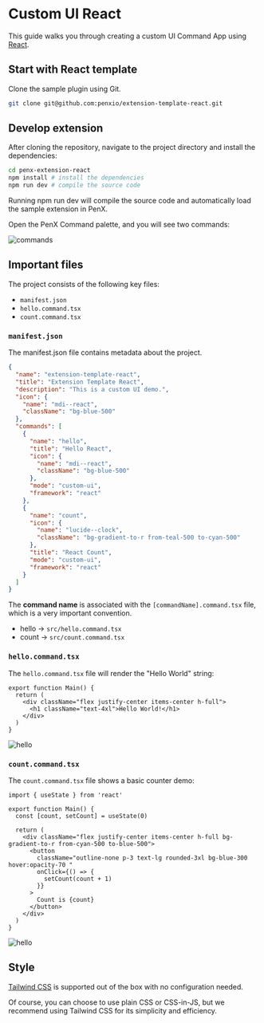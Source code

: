 # Custom UI React

This guide walks you through creating a custom UI Command App using [React](https://react.dev/).

## Start with React template

Clone the sample plugin using Git.

```bash
git clone git@github.com:penxio/extension-template-react.git
```

## Develop extension

After cloning the repository, navigate to the project directory and install the dependencies:

```bash
cd penx-extension-react
npm install # install the dependencies
npm run dev # compile the source code
```

Running npm run dev will compile the source code and automatically load the sample extension in PenX.

Open the PenX Command palette, and you will see two commands:

![commands](/images/commands-react.png)

## Important files

The project consists of the following key files:

- `manifest.json`
- `hello.command.tsx`
- `count.command.tsx`

### `manifest.json`

The manifest.json file contains metadata about the project.

```json
{
  "name": "extension-template-react",
  "title": "Extension Template React",
  "description": "This is a custom UI demo.",
  "icon": {
    "name": "mdi--react",
    "className": "bg-blue-500"
  },
  "commands": [
    {
      "name": "hello",
      "title": "Hello React",
      "icon": {
        "name": "mdi--react",
        "className": "bg-blue-500"
      },
      "mode": "custom-ui",
      "framework": "react"
    },
    {
      "name": "count",
      "icon": {
        "name": "lucide--clock",
        "className": "bg-gradient-to-r from-teal-500 to-cyan-500"
      },
      "title": "React Count",
      "mode": "custom-ui",
      "framework": "react"
    }
  ]
}
```

The **command name** is associated with the `[commandName].command.tsx` file, which is a very important convention.

- hello -> `src/hello.command.tsx`
- count -> `src/count.command.tsx`

### `hello.command.tsx`

The `hello.command.tsx` file will render the "Hello World" string:

```tsx
export function Main() {
  return (
    <div className="flex justify-center items-center h-full">
      <h1 className="text-4xl">Hello World!</h1>
    </div>
  )
}
```

![hello](/images/custom-ui-hello.png)

### `count.command.tsx`

The `count.command.tsx` file shows a basic counter demo:

```tsx
import { useState } from 'react'

export function Main() {
  const [count, setCount] = useState(0)

  return (
    <div className="flex justify-center items-center h-full bg-gradient-to-r from-cyan-500 to-blue-500">
      <button
        className="outline-none p-3 text-lg rounded-3xl bg-blue-300 hover:opacity-70 "
        onClick={() => {
          setCount(count + 1)
        }}
      >
        Count is {count}
      </button>
    </div>
  )
}
```

![hello](/images/custom-ui-count.png)

## Style

[Tailwind CSS](https://tailwindcss.com) is supported out of the box with no configuration needed.

Of course, you can choose to use plain CSS or CSS-in-JS, but we recommend using Tailwind CSS for its simplicity and efficiency.
